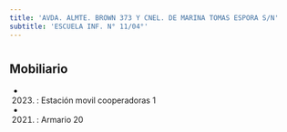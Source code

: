 ```yaml
---
title: 'AVDA. ALMTE. BROWN 373 Y CNEL. DE MARINA TOMAS ESPORA S/N'
subtitle: 'ESCUELA INF. N° 11/04°'
---
```


#


## Mobiliario

*  (2023) : Estación movil cooperadoras 1 

*  (2021) : Armario 20 



